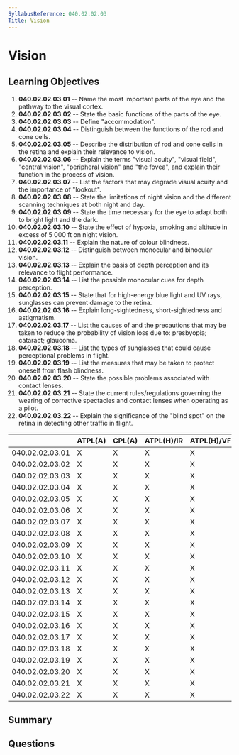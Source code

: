 ```yaml
---
SyllabusReference: 040.02.02.03
Title: Vision
---
```


# Vision

## Learning Objectives

1. **040.02.02.03.01** -- Name the most important parts of the eye and the pathway
   to the visual cortex.
2. **040.02.02.03.02** -- State the basic functions of the parts of the eye.
3. **040.02.02.03.03** -- Define "accommodation".
4. **040.02.02.03.04** -- Distinguish between the functions of the rod and cone
   cells.
5. **040.02.02.03.05** -- Describe the distribution of rod and cone cells in the
   retina and explain their relevance to vision.
6. **040.02.02.03.06** -- Explain the terms "visual acuity", "visual field",
   "central vision", "peripheral vision" and "the fovea", and explain their
   function in the process of vision.
7. **040.02.02.03.07** -- List the factors that may degrade visual acuity and the
   importance of "lookout".
8. **040.02.02.03.08** -- State the limitations of night vision and the different
   scanning techniques at both night and day.
9. **040.02.02.03.09** -- State the time necessary for the eye to adapt both to
   bright light and the dark.
10. **040.02.02.03.10** -- State the effect of hypoxia, smoking and altitude in
    excess of 5 000 ft on night vision.
11. **040.02.02.03.11** -- Explain the nature of colour blindness.
12. **040.02.02.03.12** -- Distinguish between monocular and binocular vision.
13. **040.02.02.03.13** -- Explain the basis of depth perception and its relevance
    to flight performance.
14. **040.02.02.03.14** -- List the possible monocular cues for depth perception.
15. **040.02.02.03.15** -- State that for high-energy blue light and UV rays,
    sunglasses can prevent damage to the retina.
16. **040.02.02.03.16** -- Explain long-sightedness, short-sightedness and
    astigmatism.
17. **040.02.02.03.17** -- List the causes of and the precautions that may be
    taken to reduce the probability of vision loss due to: presbyopia; cataract;
    glaucoma.
18. **040.02.02.03.18** -- List the types of sunglasses that could cause
    perceptional problems in flight.
19. **040.02.02.03.19** -- List the measures that may be taken to protect oneself
    from flash blindness.
20. **040.02.02.03.20** -- State the possible problems associated with contact
    lenses.
21. **040.02.02.03.21** -- State the current rules/regulations governing the
    wearing of corrective spectacles and contact lenses when operating as a
    pilot.
22. **040.02.02.03.22** -- Explain the significance of the "blind spot" on the
    retina in detecting other traffic in flight.

|                 | ATPL(A) | CPL(A) | ATPL(H)/IR | ATPL(H)/VFR | CPL(H) | IR  | CBIR(A) |
| --------------- | ------- | ------ | ---------- | ----------- | ------ | --- | ------- |
| 040.02.02.03.01 | X       | X      | X          | X           | X      |     |         |
| 040.02.02.03.02 | X       | X      | X          | X           | X      | X   |         |
| 040.02.02.03.03 | X       | X      | X          | X           | X      | X   |         |
| 040.02.02.03.04 | X       | X      | X          | X           | X      | X   |         |
| 040.02.02.03.05 | X       | X      | X          | X           | X      | X   |         |
| 040.02.02.03.06 | X       | X      | X          | X           | X      | X   |         |
| 040.02.02.03.07 | X       | X      | X          | X           | X      | X   |         |
| 040.02.02.03.08 | X       | X      | X          | X           | X      | X   |         |
| 040.02.02.03.09 | X       | X      | X          | X           | X      | X   |         |
| 040.02.02.03.10 | X       | X      | X          | X           | X      | X   |         |
| 040.02.02.03.11 | X       | X      | X          | X           | X      | X   |         |
| 040.02.02.03.12 | X       | X      | X          | X           | X      | X   |         |
| 040.02.02.03.13 | X       | X      | X          | X           | X      | X   |         |
| 040.02.02.03.14 | X       | X      | X          | X           | X      | X   |         |
| 040.02.02.03.15 | X       | X      | X          | X           | X      | X   |         |
| 040.02.02.03.16 | X       | X      | X          | X           | X      | X   |         |
| 040.02.02.03.17 | X       | X      | X          | X           | X      | X   |         |
| 040.02.02.03.18 | X       | X      | X          | X           | X      | X   |         |
| 040.02.02.03.19 | X       | X      | X          | X           | X      | X   |         |
| 040.02.02.03.20 | X       | X      | X          | X           | X      | X   |         |
| 040.02.02.03.21 | X       | X      | X          | X           | X      | X   |         |
| 040.02.02.03.22 | X       | X      | X          | X           | X      | X   |         |

## Summary

## Questions
